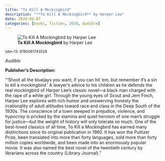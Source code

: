 ```yaml
---
title: "To Kill A Mockingbird"
description: "**To Kill A Mockingbird** by Harper Lee"
date: 2020-06-07
categories: [books, fiction, 2020, Audible]
---
```

![**To Kill A Mockingbird** by Harper Lee](to-kill-a-mockingbird.jpg){fig-align="left"}

<sup>isbn-13: 9780061743528</sup>

*Audible*

**Publisher's Description:**

"'Shoot all the bluejays you want, if you can hit 'em, but remember it's a
sin to kill a mockingbird.' A lawyer's advice to his children as he defends
the real mockingbird of Harper Lee's classic novel—a black man charged with
the rape of a white girl. Through the young eyes of Scout and Jem Finch,
Harper Lee explores with rich humor and unswerving honesty the
irrationality of adult attitudes toward race and class in the Deep South of
the 1930s. The conscience of a town steeped in prejudice, violence, and
hypocrisy is pricked by the stamina and quiet heroism of one man's struggle
for justice—but the weight of history will only tolerate so much. One of
the best-loved classics of all time, To Kill a Mockingbird has earned many
distinctions since its original publication in 1960. It has won the
Pulitzer Prize, been translated into more than forty languages, sold more
than forty million copies worldwide, and been made into an enormously
popular movie. It was also named the best novel of the twentieth century by
librarians across the country (Library Journal). "
